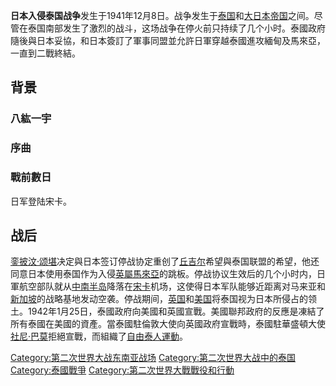 {{unreferenced|time=2014-01-12T16:27:40+00:00}}
{{noteTA
|G1=Thai
}}
{{Infobox military conflict
|conflict    日本入侵泰国战争
| image   = [[File:Japanese_Invasion_of_Thailand_8_Dec_1941.png|300px]]
| caption = 日本侵略泰国地图
| partof  = [[太平洋战争|太平洋战争]], [[第二次世界大战|第二次世界大战]]
| date    = 1941年12月8日 
| place   = [[泰国|泰国]]
| result  = *停火
*泰国与日本结盟
*泰国加入[[軸心國|軸心國]]並向[[盟軍|盟軍]]宣战
| combatant1 = {{flag|Thailand}}
| combatant2 = {{flag|Empire of Japan}}
| commander1 = [[銮披汶·颂堪|銮披汶·颂堪]]
| commander2 = [[飯田祥二郎|飯田祥二郎]]<br>[[山下奉文|山下奉文]]
| strength1  = 5个师
| strength2  = 2个军
}}
{{Campaignbox Pacific 1941}}
{{Campaignbox South-East Asia}}

'''日本入侵泰国战争'''发生于1941年12月8日。战争发生于[[泰国|泰国]]和[[大日本帝国|大日本帝国]]之间。尽管在泰国南部发生了激烈的战斗，这场战争在停火前只持续了几个小时。泰國政府隨後與日本妥協，和日本簽訂了軍事同盟並允許日軍穿越泰國進攻緬甸及馬來亞，一直到二戰終結。

==背景==
===八紘一宇===
===序曲===
===戰前數日===
日军登陆宋卡。

==战后==
{{main|第二次世界大战期间的泰国}}
[[銮披汶·颂堪|銮披汶·颂堪]]决定與日本签订停战协定重创了[[丘吉尔|丘吉尔]]希望與泰国联盟的希望，他还同意日本使用泰国作为入侵[[马来亚|英屬馬來亞]]的跳板。停战协议生效后的几个小时内，日軍航空部队就从[[中南半岛|中南半岛]]降落在[[宋卡|宋卡]]机场，这使得日本军队能够近距离对马来亚和[[新加坡|新加坡]]的战略基地发动空袭。停战期间，[[英国|英国]]和[[美国|美国]]将泰国视为日本所侵占的领土。1942年1月25日，泰國政府向美國和英國宣戰。美國聯邦政府的反應是凍結了所有泰國在美國的資產。當泰國駐倫敦大使向英國政府宣戰時，泰國駐華盛頓大使[[社尼·巴莫|社尼·巴莫]]拒絕宣戰，而組織了[[自由泰人運動|自由泰人運動]]。

[[Category:第二次世界大战东南亚战场|Category:第二次世界大战东南亚战场]]
[[Category:第二次世界大战中的泰国|Category:第二次世界大战中的泰国]]
[[Category:泰國戰爭|Category:泰國戰爭]]
[[Category:第二次世界大戰戰役和行動|Category:第二次世界大戰戰役和行動]]